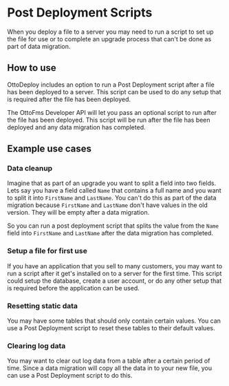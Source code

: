 # Post Deployment Scripts

When you deploy a file to a server you may need to run a script to set up the file for use or to complete an upgrade process that can't be done as part of data migration.

## How to use

OttoDeploy includes an option to run a Post Deployment script after a file has been deployed to a server. This script can be used to do any setup that is required after the file has been deployed.

The OttoFms Developer API will let you pass an optional script to run after the file has been deployed. This script will be run after the file has been deployed and any data migration has completed.

## Example use cases

### Data cleanup

Imagine that as part of an upgrade you want to split a field into two fields. Lets say you have a field called `Name` that contains a full name and you want to split it into `FirstName` and `LastName`. You can't do this as part of the data migration because `FirstName` and `LastName` don't have values in the old version. They will be empty after a data migration.

So you can run a post deployment script that splits the value from the `Name` field into `FirstName` and `LastName` after the data migration has completed.

### Setup a file for first use

If you have an application that you sell to many customers, you may want to run a script after it get's installed on to a server for the first time. This script could setup the database, create a user account, or do any other setup that is required before the application can be used.

### Resetting static data

You may have some tables that should only contain certain values. You can use a Post Deployment script to reset these tables to their default values.

### Clearing log data

You may want to clear out log data from a table after a certain period of time. Since a data migration will copy all the data in to your new file, you can use a Post Deployment script to do this.
